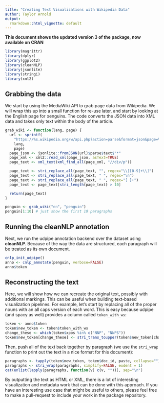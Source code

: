 ```yaml
---
title: "Creating Text Visualizations with Wikipedia Data"
author: Taylor Arnold
output:
  rmarkdown::html_vignette: default
---
```


**This document shows the updated version 3 of the package, now available on CRAN**

```r
library(magrittr)
library(dplyr)
library(ggplot2)
library(cleanNLP)
library(jsonlite)
library(stringi)
library(xml2)
```

## Grabbing the data

We start by using the MediaWiki API to grab page data from Wikipedia. We will wrap this up
into a small function for re-use later, and start by looking at the English page for oenguins.
The code converts the JSON data into XML data and takes only text within the body of the article.

```r
grab_wiki <- function(lang, page) {
  url <- sprintf(
    "https://%s.wikipedia.org/w/api.php?action=parse&format=json&page=%s",
    lang,
    page)
  page_json <- jsonlite::fromJSON(url)$parse$text$"*"
  page_xml <- xml2::read_xml(page_json, asText=TRUE)
  page_text <- xml_text(xml_find_all(page_xml, "//div/p"))

  page_text <- stri_replace_all(page_text, "", regex="\\[[0-9]+\\]")
  page_text <- stri_replace_all(page_text, " ", regex="\n")
  page_text <- stri_replace_all(page_text, " ", regex="[ ]+")
  page_text <- page_text[stri_length(page_text) > 10]

  return(page_text)
}

penguin <- grab_wiki("en", "penguin")
penguin[1:10] # just show the first 10 paragraphs
```

## Running the cleanNLP annotation

Next, we run the udpipe annotation backend over the dataset using **cleanNLP**. Because
of the way the data are structured, each paragraph will be treated as its own document.

```r
cnlp_init_udpipe()
anno <- cnlp_annotate(penguin, verbose=FALSE)
anno$token
```

## Reconstructing the text

Here, we will show how we can recreate the original text, possibly with additional markings.
This can be useful when building text-based visualization pipelines. For example, let's start
by replacing all of the proper nouns with an all caps version of each word. This is easy because
udpipe (and spacy as well) provides a column called `token_with_ws`:

```r
token <- anno$token
token$new_token <- token$token_with_ws
change_these <- which(token$xpos %in% c("NNP", "NNPS"))
token$new_token[change_these] <- stri_trans_toupper(token$new_token[change_these])
```

Then, push all of the text back together by paragraph (we use the
`stri_wrap` function to print out the text in a nice format for this
document):

```r
paragraphs <- tapply(token$new_token, token$doc_id, paste, collapse="")[1:10]
paragraphs <- stri_wrap(paragraphs, simplify=FALSE, exdent = 1)
cat(unlist(lapply(paragraphs, function(v) c(v, ""))), sep="\n")
```

By outputting the text as HTML or XML, there is a lot of interesting visualization
and metadata work that can be done with this approach. If you have an interesting
use case that might be useful to others, please feel free to make a pull-request
to include your work in the package repository.
